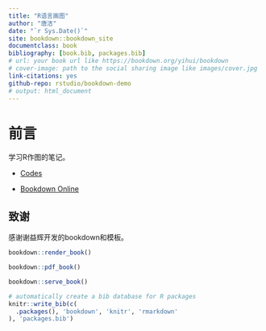 ```yaml
---
title: "R语言画图"
author: "唐洁"
date: "`r Sys.Date()`"
site: bookdown::bookdown_site
documentclass: book
bibliography: [book.bib, packages.bib]
# url: your book url like https://bookdown.org/yihui/bookdown
# cover-image: path to the social sharing image like images/cover.jpg
link-citations: yes
github-repo: rstudio/bookdown-demo
# output: html_document
---
```


# 前言

学习R作图的笔记。

- [Codes](https://github.com/Tang-Jay/RBook) 

- [Bookdown Online](https://tang-jay.github.io/RBook)

## 致谢
感谢谢益辉开发的bookdown和模板。

```r
bookdown::render_book()
```

```r
bookdown::pdf_book()
```

```r
bookdown::serve_book()
```

```r
# automatically create a bib database for R packages
knitr::write_bib(c(
  .packages(), 'bookdown', 'knitr', 'rmarkdown'
), 'packages.bib')
```

